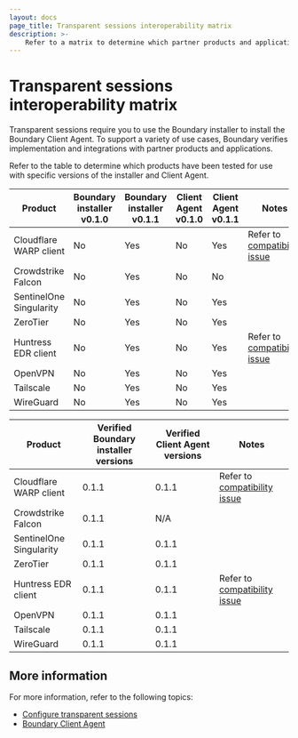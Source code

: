 ```yaml
---
layout: docs
page_title: Transparent sessions interoperability matrix
description: >-
    Refer to a matrix to determine which partner products and applications are supported by the Boundary components required for transparent sessions.
---
```


# Transparent sessions interoperability matrix

Transparent sessions require you to use the Boundary installer to install the Boundary Client Agent.
To support a variety of use cases, Boundary verifies implementation and integrations with partner products and applications.

Refer to the table to determine which products have been tested for use with specific versions of the installer and Client Agent.

| Product | Boundary installer v0.1.0 | Boundary installer v0.1.1 | Client Agent v0.1.0 | Client Agent v0.1.1 | Notes |
|----------------|---------------------------|----------------------------|---------------------|--------------------|---------------|
| Cloudflare WARP client | No | Yes | No | Yes | Refer to [compatibility issue](/boundary/docs/api-clients/client-agent#cloudflare-warp-client)
| Crowdstrike Falcon | No | Yes | No | No |
| SentinelOne Singularity | No | Yes | No | Yes |
| ZeroTier | No | Yes | No | Yes |
| Huntress EDR client | No | Yes | No | Yes | Refer to [compatibility issue](/boundary/docs/api-clients/client-agent#huntress-edr-client)
| OpenVPN | No | Yes | No | Yes |
| Tailscale | No | Yes | No | Yes |
| WireGuard | No | Yes | No | Yes |


| Product | Verified Boundary installer versions | Verified Client Agent versions | Notes |
|----------------|---------------------------|----------------------------|---------------|
| Cloudflare WARP client | 0.1.1 | 0.1.1 | Refer to [compatibility issue](/boundary/docs/api-clients/client-agent#cloudflare-warp-client)
| Crowdstrike Falcon | 0.1.1 | N/A |
| SentinelOne Singularity | 0.1.1 | 0.1.1 |
| ZeroTier | 0.1.1 | 0.1.1 |
| Huntress EDR client | 0.1.1 | 0.1.1| Refer to [compatibility issue](/boundary/docs/api-clients/client-agent#huntress-edr-client)
| OpenVPN | 0.1.1 | 0.1.1 |
| Tailscale | 0.1.1 | 0.1.1 |
| WireGuard | 0.1.1 | 0.1.1 |

## More information

For more information, refer to the following topics:

- [Configure transparent sessions](/boundary/docs/configuration/target-aliases/transparent-sessions)
- [Boundary Client Agent](/boundary/docs/api-clients/client-agent)